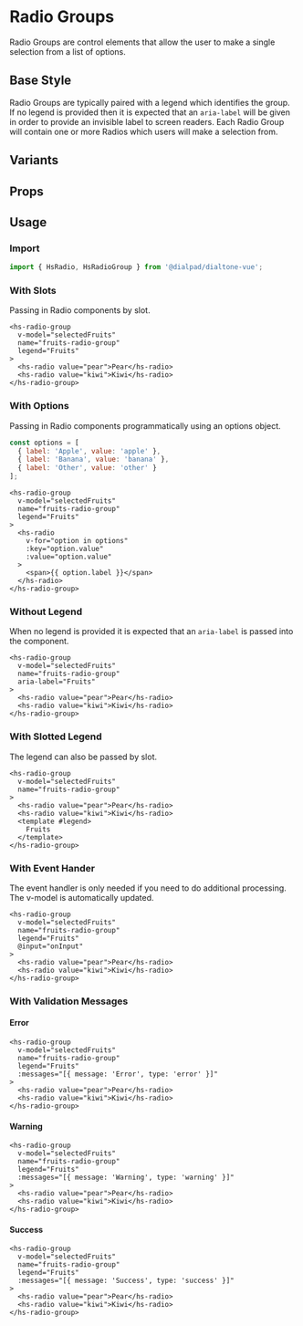
# Radio Groups

<Subtitle>
  Radio Groups are control elements that allow the user to make a single selection from a list of options.
</Subtitle>

## Base Style

Radio Groups are typically paired with a legend which identifies the group. If no legend is provided then it is expected
that an `aria-label` will be given in order to provide an invisible label to screen readers. Each Radio Group will
contain one or more Radios which users will make a selection from.

<Canvas>
  <Story id="forms-radio-group--default" />
</Canvas>

## Variants

<Canvas>
  <Story id="forms-radio-group--variants" />
</Canvas>

## Props

<ArgsTable of={HsRadioGroup} />

## Usage

### Import

```jsx
import { HsRadio, HsRadioGroup } from '@dialpad/dialtone-vue';
```

### With Slots

Passing in Radio components by slot.

```vue
<hs-radio-group
  v-model="selectedFruits"
  name="fruits-radio-group"
  legend="Fruits"
>
  <hs-radio value="pear">Pear</hs-radio>
  <hs-radio value="kiwi">Kiwi</hs-radio>
</hs-radio-group>
```

### With Options

Passing in Radio components programmatically using an options object.

```js
const options = [
  { label: 'Apple', value: 'apple' },
  { label: 'Banana', value: 'banana' },
  { label: 'Other', value: 'other' }
];
```

```vue
<hs-radio-group
  v-model="selectedFruits"
  name="fruits-radio-group"
  legend="Fruits"
>
  <hs-radio
    v-for="option in options"
    :key="option.value"
    :value="option.value"
  >
    <span>{{ option.label }}</span>
  </hs-radio>
</hs-radio-group>
```

### Without Legend

When no legend is provided it is expected that an `aria-label` is passed into the component.

```vue
<hs-radio-group
  v-model="selectedFruits"
  name="fruits-radio-group"
  aria-label="Fruits"
>
  <hs-radio value="pear">Pear</hs-radio>
  <hs-radio value="kiwi">Kiwi</hs-radio>
</hs-radio-group>
```

### With Slotted Legend

The legend can also be passed by slot.

```vue
<hs-radio-group
  v-model="selectedFruits"
  name="fruits-radio-group"
>
  <hs-radio value="pear">Pear</hs-radio>
  <hs-radio value="kiwi">Kiwi</hs-radio>
  <template #legend>
    Fruits
  </template>
</hs-radio-group>
```

### With Event Hander

The event handler is only needed if you need to do additional processing. The v-model is automatically updated.

```vue
<hs-radio-group
  v-model="selectedFruits"
  name="fruits-radio-group"
  legend="Fruits"
  @input="onInput"
>
  <hs-radio value="pear">Pear</hs-radio>
  <hs-radio value="kiwi">Kiwi</hs-radio>
</hs-radio-group>
```

### With Validation Messages

<h4 style={{ color: 'red' }}>Error</h4>

```vue
<hs-radio-group
  v-model="selectedFruits"
  name="fruits-radio-group"
  legend="Fruits"
  :messages="[{ message: 'Error', type: 'error' }]"
>
  <hs-radio value="pear">Pear</hs-radio>
  <hs-radio value="kiwi">Kiwi</hs-radio>
</hs-radio-group>
```

<h4 style={{ color: 'Goldenrod' }}>Warning</h4>

```vue
<hs-radio-group
  v-model="selectedFruits"
  name="fruits-radio-group"
  legend="Fruits"
  :messages="[{ message: 'Warning', type: 'warning' }]"
>
  <hs-radio value="pear">Pear</hs-radio>
  <hs-radio value="kiwi">Kiwi</hs-radio>
</hs-radio-group>
```

<h4 style={{ color: 'green' }}>Success</h4>

```vue
<hs-radio-group
  v-model="selectedFruits"
  name="fruits-radio-group"
  legend="Fruits"
  :messages="[{ message: 'Success', type: 'success' }]"
>
  <hs-radio value="pear">Pear</hs-radio>
  <hs-radio value="kiwi">Kiwi</hs-radio>
</hs-radio-group>
```

